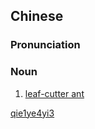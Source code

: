 {{also|切叶蚁}}
==Chinese==
{{zh-forms|s=切叶蚁}}

===Pronunciation===
{{zh-pron
|m=qiēyèyǐ
|cat=n
}}

===Noun===
{{zh-noun}}

# [[leaf-cutter ant]]

[[Category:zh:Ants|qie1ye4yi3]]
